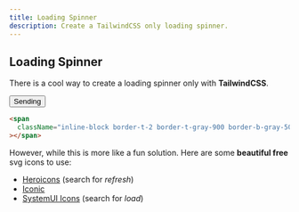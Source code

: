 ```yaml
---
title: Loading Spinner
description: Create a TailwindCSS only loading spinner.
---
```


## Loading Spinner

There is a cool way to create a loading spinner only with **TailwindCSS**.

<button className="bg-gradient-to-br from-teal-300 to-blue-500 shadow-sm text-white px-3 py-2 text-sm font-medium rounded inline-flex items-center justify-center">
  Sending
  <span className="ml-2.5 inline-flex border-t-2 border-t-gray-100 border-b-white border-b rounded-full w-5 h-5 animate-spin"></span>
</button>

```html
<span
  className="inline-block border-t-2 border-t-gray-900 border-b-gray-500 border-b-2 rounded-full w-5 h-5 animate-spin"
></span>
```

However, while this is more like a fun solution. Here are some **beautiful free** svg icons to use:

- [Heroicons](https://heroicons.com) (search for _refresh_)
- [Iconic](https://iconic.app/refresh/)
- [SystemUI Icons](https://systemuicons.com) (search for _load_)
